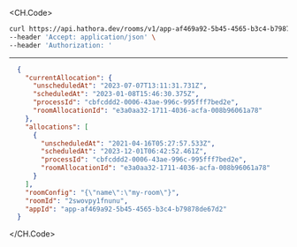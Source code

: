 
<CH.Code>
```bash Example Request
curl https://api.hathora.dev/rooms/v1/app-af469a92-5b45-4565-b3c4-b79878de67d2/info/2swovpy1fnunu \
--header 'Accept: application/json' \
--header 'Authorization: '
```
---

```json Example Response
  {
    "currentAllocation": {
      "unscheduledAt": "2023-07-07T13:11:31.731Z",
      "scheduledAt": "2023-01-08T15:46:30.375Z",
      "processId": "cbfcddd2-0006-43ae-996c-995fff7bed2e",
      "roomAllocationId": "e3a0aa32-1711-4036-acfa-008b96061a78"
    },
    "allocations": [
      {
        "unscheduledAt": "2021-04-16T05:27:57.533Z",
        "scheduledAt": "2023-12-01T06:42:52.461Z",
        "processId": "cbfcddd2-0006-43ae-996c-995fff7bed2e",
        "roomAllocationId": "e3a0aa32-1711-4036-acfa-008b96061a78"
      }
    ],
    "roomConfig": "{\"name\":\"my-room\"}",
    "roomId": "2swovpy1fnunu",
    "appId": "app-af469a92-5b45-4565-b3c4-b79878de67d2"
  }
```
</CH.Code>
